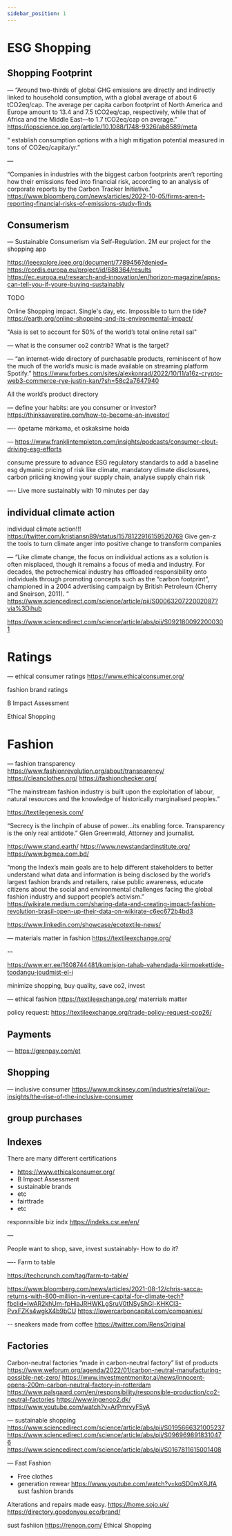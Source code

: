 ```yaml
---
sidebar_position: 1
---
```




# ESG Shopping

## Shopping Footprint

—
“Around two-thirds of global GHG emissions are directly and indirectly linked to household consumption, with a global average of about 6 tCO2eq/cap. The average per capita carbon footprint of North America and Europe amount to 13.4 and 7.5 tCO2eq/cap, respectively, while that of Africa and the Middle East—to 1.7 tCO2eq/cap on average.”
https://iopscience.iop.org/article/10.1088/1748-9326/ab8589/meta

“ establish consumption options with a high mitigation potential measured in tons of CO2eq/capita/yr.”


—

“Companies in industries with the biggest carbon footprints aren’t reporting how their emissions feed into financial risk, according to an analysis of corporate reports by the Carbon Tracker Initiative.”
https://www.bloomberg.com/news/articles/2022-10-05/firms-aren-t-reporting-financial-risks-of-emissions-study-finds



## Consumerism
—
Sustainable Consumerism via Self-Regulation. 2M eur project for the shopping app

https://ieeexplore.ieee.org/document/7789456?denied=
https://cordis.europa.eu/project/id/688364/results
https://ec.europa.eu/research-and-innovation/en/horizon-magazine/apps-can-tell-you-if-youre-buying-sustainably



TODO

Online Shopping impact. Single's day, etc. Impossible to turn the tide?
https://earth.org/online-shopping-and-its-environmental-impact/


"Asia is set to account for 50% of the world’s total online retail sal"

—
what is the consumer co2 contrib? What is the target?


—
“an internet-wide directory of purchasable products, reminiscent of how the much of the world’s music is made available on streaming platform Spotify.”
https://www.forbes.com/sites/alexkonrad/2022/10/11/a16z-crypto-web3-commerce-rye-justin-kan/?sh=58c2a7647940

All the world’s product directory

—
define your habits: are you consumer or investor?
https://thinksaveretire.com/how-to-become-an-investor/

—-
õpetame märkama, et oskaksime hoida


—
https://www.franklintempleton.com/insights/podcasts/consumer-clout-driving-esg-efforts

consume pressure to advance ESG
regulatory standards to add a baseline esg
dymanic pricing of risk like climate, mandatory climate disclosures, carbon priiciing
knowing your supply chain, analyse supply chain risk

—-
Live more sustainably with 10 minutes per day


## individual climate action
individual climate action!!!
https://twitter.com/kristiansn89/status/1578122916159520769
Give gen-z the tools to turn climate anger into positive change to transform companies


—
“Like climate change, the focus on individual actions as a solution is
often misplaced, though it remains a focus of media and industry. For
decades, the petrochemical industry has offloaded responsibility onto
individuals through promoting concepts such as the “carbon footprint”,
championed in a 2004 advertising campaign by British Petroleum
(Cherry and Sneirson, 2011). “
https://www.sciencedirect.com/science/article/pii/S0006320722002087?via%3Dihub

https://www.sciencedirect.com/science/article/abs/pii/S0921800922000301


# Ratings

—
ethical consumer ratings
https://www.ethicalconsumer.org/

fashion brand ratings

B Impact Assessment

Ethical Shopping

# Fashion


—
fashion transparency
https://www.fashionrevolution.org/about/transparency/
https://cleanclothes.org/
https://fashionchecker.org/

“The mainstream fashion industry is built upon the exploitation of labour, natural resources and the knowledge of historically marginalised peoples.”

https://textilegenesis.com/

“Secrecy is the linchpin of abuse of power…its enabling force. Transparency is the only real antidote.” Glen Greenwald, Attorney and journalist.

https://www.stand.earth/
https://www.newstandardinstitute.org/
https://www.bgmea.com.bd/


“mong the Index’s main goals are to help different stakeholders to better understand what data and information is being disclosed by the world’s largest fashion brands and retailers, raise public awareness, educate citizens about the social and environmental challenges facing the global fashion industry and support people’s activism.”
https://wikirate.medium.com/sharing-data-and-creating-impact-fashion-revolution-brasil-open-up-their-data-on-wikirate-c6ec672b4bd3

https://www.linkedin.com/showcase/ecotextile-news/



—
materials matter in fashion
https://textileexchange.org/

--

https://www.err.ee/1608744481/komisjon-tahab-vahendada-kiirmoekettide-toodangu-joudmist-el-i

minimize shopping, buy quality, save co2, invest

—
ethical fashion
https://textileexchange.org/
materrials matter

policy request:
https://textileexchange.org/trade-policy-request-cop26/

## Payments

—
https://grenpay.com/et


## Shopping
—
inclusive consumer
https://www.mckinsey.com/industries/retail/our-insights/the-rise-of-the-inclusive-consumer



## group purchases 


## Indexes

There are many different certifications

- https://www.ethicalconsumer.org/
- B Impact Assessment
- sustainable brands
- etc
- fairttrade
- etc

responnsible biz indx
https://indeks.csr.ee/en/


—

People want to shop, save, invest sustainably- How to do it?

—-
Farm to table

https://techcrunch.com/tag/farm-to-table/

https://www.bloomberg.com/news/articles/2021-08-12/chris-sacca-returns-with-800-million-in-venture-capital-for-climate-tech?fbclid=IwAR2khUm-fpHiaJRHWKLgSruV0tNSyShGl-KHKCl3-PvxFZKs4wgkX4b9bCU
https://lowercarboncapital.com/companies/


--
sneakers made from coffee
https://twitter.com/RensOriginal


## Factories
Carbon-neutral factories
“made in carbon-neutral factory” list of products
https://www.weforum.org/agenda/2022/01/carbon-neutral-manufacturing-possible-net-zero/
https://www.investmentmonitor.ai/news/innocent-opens-200m-carbon-neutral-factory-in-rotterdam
https://www.palsgaard.com/en/responsibility/responsible-production/co2-neutral-factories
https://www.ingenco2.dk/
https://www.youtube.com/watch?v=ArPmrvyF5yA


—
sustainable shopping
https://www.sciencedirect.com/science/article/abs/pii/S0195666321005237
https://www.sciencedirect.com/science/article/abs/pii/S0969698918310476
https://www.sciencedirect.com/science/article/abs/pii/S0167811615001408


—
Fast Fashion
* Free clothes
* generation rewear
https://www.youtube.com/watch?v=kqSD0mXRJfA
sust fashion brands

Alterations and repairs made easy.
https://home.sojo.uk/
https://directory.goodonyou.eco/brand/

sust fashiion
https://renoon.com/
Ethical Shopping